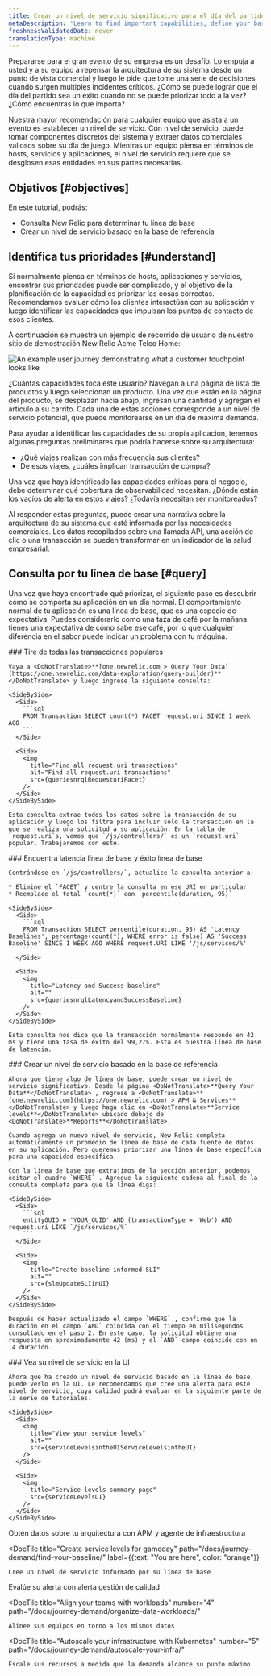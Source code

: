 ```yaml
---
title: Crear un nivel de servicio significativo para el día del partido
metaDescription: 'Learn to find important capabilities, define your baselines, and set up meaningful service levels for peak demand.'
freshnessValidatedDate: never
translationType: machine
---
```








Prepararse para el gran evento de su empresa es un desafío. Lo empuja a usted y a su equipo a repensar la arquitectura de su sistema desde un punto de vista comercial y luego le pide que tome una serie de decisiones cuando surgen múltiples incidentes críticos. ¿Cómo se puede lograr que el día del partido sea un éxito cuando no se puede priorizar todo a la vez? ¿Cómo encuentras lo que importa?

Nuestra mayor recomendación para cualquier equipo que asista a un evento es establecer un nivel de servicio. Con nivel de servicio, puede tomar componentes discretos del sistema y extraer datos comerciales valiosos sobre su día de juego. Mientras un equipo piensa en términos de hosts, servicios y aplicaciones, el nivel de servicio requiere que se desglosen esas entidades en sus partes necesarias.

## Objetivos [#objectives]

En este tutorial, podrás:

* Consulta New Relic para determinar tu línea de base
* Crear un nivel de servicio basado en la base de referencia

## Identifica tus prioridades [#understand]

Si normalmente piensa en términos de hosts, aplicaciones y servicios, encontrar sus prioridades puede ser complicado, y el objetivo de la planificación de la capacidad es priorizar las cosas correctas. Recomendamos evaluar cómo los clientes interactúan con su aplicación y luego identificar las capacidades que impulsan los puntos de contacto de esos clientes.

A continuación se muestra un ejemplo de recorrido de usuario de nuestro sitio de demostración New Relic Acme Telco Home:

<img
  title="You can attach service levels to customer touchpoints"
  alt="An example user journey demonstrating what a customer touchpoint looks like"
  src={userJourneyAPossibleUserJourney}
/>

¿Cuántas capacidades toca este usuario? Navegan a una página de lista de productos y luego seleccionan un producto. Una vez que están en la página del producto, se desplazan hacia abajo, ingresan una cantidad y agregan el artículo a su carrito. Cada una de estas acciones corresponde a un nivel de servicio potencial, que puede monitorearse en un día de máxima demanda.

Para ayudar a identificar las capacidades de su propia aplicación, tenemos algunas preguntas preliminares que podría hacerse sobre su arquitectura:

* ¿Qué viajes realizan con más frecuencia sus clientes?
* De esos viajes, ¿cuáles implican transacción de compra?

Una vez que haya identificado las capacidades críticas para el negocio, debe determinar qué cobertura de observabilidad necesitan. ¿Dónde están los vacíos de alerta en estos viajes? ¿Todavía necesitan ser monitoreados?

Al responder estas preguntas, puede crear una narrativa sobre la arquitectura de su sistema que esté informada por las necesidades comerciales. Los datos recopilados sobre una llamada API, una acción de clic o una transacción se pueden transformar en un indicador de la salud empresarial.

## Consulta por tu línea de base [#query]

Una vez que haya encontrado qué priorizar, el siguiente paso es descubrir cómo se comporta su aplicación en un día normal. El comportamiento normal de tu aplicación es una línea de base, que es una especie de expectativa. Puedes considerarlo como una taza de café por la mañana: tienes una expectativa de cómo sabe ese café, por lo que cualquier diferencia en el sabor puede indicar un problema con tu máquina.

<Steps>
  <Step>
    ### Tire de todas las transacciones populares

    Vaya a <DoNotTranslate>**[one.newrelic.com > Query Your Data](https://one.newrelic.com/data-exploration/query-builder)**</DoNotTranslate> y luego ingrese la siguiente consulta:

    <SideBySide>
      <Side>
        ```sql
        FROM Transaction SELECT count(*) FACET request.uri SINCE 1 week AGO
        ```
      </Side>

      <Side>
        <img
          title="Find all request.uri transactions"
          alt="Find all request.uri transactions"
          src={queriesnrqlRequesturiFacet}
        />
      </Side>
    </SideBySide>

    Esta consulta extrae todos los datos sobre la transacción de su aplicación y luego los filtra para incluir solo la transacción en la que se realiza una solicitud a su aplicación. En la tabla de `request.uri`s, vemos que `/js/controllers/` es un `request.uri` popular. Trabajaremos con este.
  </Step>

  <Step>
    ### Encuentra latencia línea de base y éxito línea de base

    Centrándose en `/js/controllers/`, actualice la consulta anterior a:

    * Elimine el `FACET` y centre la consulta en ese URI en particular
    * Reemplace el total `count(*)` con `percentile(duration, 95)`

    <SideBySide>
      <Side>
        ```sql
        FROM Transaction SELECT percentile(duration, 95) AS 'Latency Baselines', percentage(count(*), WHERE error is false) AS 'Success Baseline' SINCE 1 WEEK AGO WHERE request.URI LIKE '/js/services/%'
        ```
      </Side>

      <Side>
        <img
          title="Latency and Success baseline"
          alt=""
          src={queriesnrqlLatencyandSuccessBaseline}
        />
      </Side>
    </SideBySide>

    Esta consulta nos dice que la transacción normalmente responde en 42 ms y tiene una tasa de éxito del 99,27%. Esta es nuestra línea de base de latencia.
  </Step>

  <Step>
    ### Crear un nivel de servicio basado en la base de referencia

    Ahora que tiene algo de línea de base, puede crear un nivel de servicio significativo. Desde la página <DoNotTranslate>**Query Your Data**</DoNotTranslate> , regrese a <DoNotTranslate>**[one.newrelic.com](https://one.newrelic.com) > APM & Services**</DoNotTranslate> y luego haga clic en <DoNotTranslate>**Service levels**</DoNotTranslate> ubicado debajo de <DoNotTranslate>**Reports**</DoNotTranslate>.

    Cuando agrega un nuevo nivel de servicio, New Relic completa automáticamente un promedio de línea de base de cada fuente de datos en su aplicación. Pero queremos priorizar una línea de base específica para una capacidad específica.

    Con la línea de base que extrajimos de la sección anterior, podemos editar el cuadro `WHERE` . Agregue la siguiente cadena al final de la consulta completa para que la línea diga:

    <SideBySide>
      <Side>
        ```sql
        entityGUID = 'YOUR_GUID' AND (transactionType = 'Web') AND request.uri LIKE `/js/services/%`
        ```
      </Side>

      <Side>
        <img
          title="Create baseline informed SLI"
          alt=""
          src={slmUpdateSLIinUI}
        />
      </Side>
    </SideBySide>

    Después de haber actualizado el campo `WHERE` , confirme que la duración en el campo `AND` coincida con el tiempo en milisegundos consultado en el paso 2. En este caso, la solicitud obtiene una respuesta en aproximadamente 42 (ms) y el `AND` campo coincide con un .4 duración.
  </Step>

  <Step>
    ### Vea su nivel de servicio en la UI

    Ahora que ha creado un nivel de servicio basado en la línea de base, puede verlo en la UI. Le recomendamos que cree una alerta para este nivel de servicio, cuya calidad podrá evaluar en la siguiente parte de la serie de tutoriales.

    <SideBySide>
      <Side>
        <img
          title="View your service levels"
          alt=""
          src={serviceLevelsintheUIServiceLevelsintheUI}
        />
      </Side>

      <Side>
        <img
          title="Service levels summary page"
          src={serviceLevelsUI}
        />
      </Side>
    </SideBySide>
  </Step>
</Steps>

<DocTiles numbered>
  <DocTile
    title="Get started"
    path="/docs/journey-demand/get-started"
  >
    Obtén datos sobre tu arquitectura con APM y agente de infraestructura
  </DocTile>

  <DocTile
    title="Create service levels for gameday"
    path="/docs/journey-demand/find-your-baseline/"
    label={{text: "You are here", color: "orange"}}
  >
    Cree un nivel de servicio informado por su línea de base
  </DocTile>
</DocTiles>

<DocTiles>
  <DocTile
    title="Reduce noise with quality alerts"
    number="3"
    path="/docs/journey-demand/create-quality-alerts/"
  >
    Evalúe su alerta con alerta gestión de calidad
  </DocTile>

  <DocTile
    title="Align your teams with workloads"
    number="4"
    path="/docs/journey-demand/organize-data-workloads/"
  >
    Alinee sus equipos en torno a los mismos datos
  </DocTile>

  <DocTile
    title="Autoscale your infrastructure with Kubernetes"
    number="5"
    path="/docs/journey-demand/autoscale-your-infra/"
  >
    Escale sus recursos a medida que la demanda alcance su punto máximo
  </DocTile>
</DocTiles>